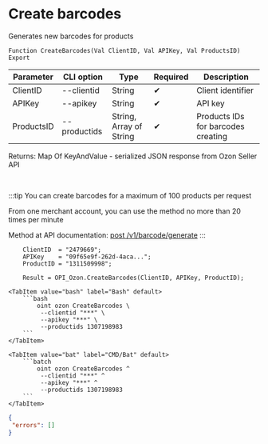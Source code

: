 ﻿---
sidebar_position: 2
---


# Create barcodes
 Generates new barcodes for products



`Function CreateBarcodes(Val ClientID, Val APIKey, Val ProductsID) Export`

  | Parameter | CLI option | Type | Required | Description |
  |-|-|-|-|-|
  | ClientID | --clientid | String | &#x2714; | Client identifier |
  | APIKey | --apikey | String | &#x2714; | API key |
  | ProductsID | --productids | String, Array of String | &#x2714; | Products IDs for barcodes creating |

  
  Returns:  Map Of KeyAndValue - serialized JSON response from Ozon Seller API

<br/>

:::tip
You can create barcodes for a maximum of 100 products per request

From one merchant account, you can use the method no more than 20 times per minute

Method at API documentation: [post /v1/barcode/generate](https://docs.ozon.ru/api/seller/#operation/generate-barcode)
:::
<br/>



```bsl title="1C:Enterprise/OneScript code example"
    ClientID  = "2479669";
    APIKey    = "09f65e9f-262d-4aca...";
    ProductID = "1311509998";

    Result = OPI_Ozon.CreateBarcodes(ClientID, APIKey, ProductID);
```
 

 <Tabs>
  
    <TabItem value="bash" label="Bash" default>
        ```bash
            oint ozon CreateBarcodes \
             --clientid "***" \
             --apikey "***" \
             --productids 1307198983
        ```
    </TabItem>
  
    <TabItem value="bat" label="CMD/Bat" default>
        ```batch
            oint ozon CreateBarcodes ^
             --clientid "***" ^
             --apikey "***" ^
             --productids 1307198983
        ```
    </TabItem>
</Tabs>


```json title="Result"
{
 "errors": []
}
```
